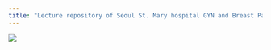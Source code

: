 ```yaml
---
title: "Lecture repository of Seoul St. Mary hospital GYN and Breast Pathology"
---
```


![](images/1816C15C-D535-4A22-9C1B-182CA523370E_1_201_a.jpeg)
